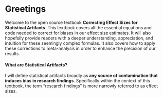 # Greetings

Welcome to the open source textbook **Correcting Effect Sizes for Statistical Artifacts**. This textbook covers all the essential equations and code needed to correct for biases in our effect size estimates. It will also hopefully provide readers with a deeper understanding, appreciation, and intuition for these seemingly complex formulas. It also covers how to apply these corrections to meta-analysis in order to enhance the precision of our results.

#### What are Statistical Artifacts? {.unnumbered}

I will define statistical artifacts broadly as **any source of contamination that induces bias in research findings**. Specifically within the context of this textbook, the term "research findings" is more narrowly referred to as effect sizes.